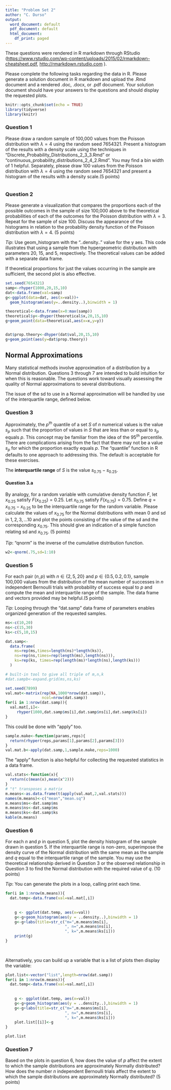 ---
title: "Problem Set 2"
author: "C. Durso"
output:
  word_document: default
  pdf_document: default
  html_document:
    df_print: paged
---
These questions were rendered in R markdown through RStudio (<https://www.rstudio.com/wp-content/uploads/2015/02/rmarkdown-cheatsheet.pdf>, <http://rmarkdown.rstudio.com> ).

Please complete the following tasks regarding the data in R. Please generate a solution document in R markdown and upload the .Rmd document and a rendered  .doc, .docx, or .pdf document. Your solution document should have your answers to the questions and should display the requested plots.


```{r}
knitr::opts_chunk$set(echo = TRUE)
library(tidyverse)
library(knitr)
```


### Question 1

Please draw a random sample of 100,000 values from the Poisson distribution with $\lambda=4$ using the random seed 7654321. Present a histogram of the results with a density scale using the techniques in "Discrete_Probability_Distributions_2_3_3.Rmd" or "continuous_probability_distributions_2_4_2.Rmd". You may find a bin width of 1 helpful. Separately, please draw 100 values from the Poisson distribution with $\lambda=4$ using the random seed 7654321 and present a histogram of the results with a density scale.(5 points)



```{r}

```

### Question 2

Please generate a visualization that compares the proportions each of the possible outcomes in the sample of size 100,000 above to the theoretical probabilities of each of the outcomes for the Poisson distribution with $\lambda=3$. Repeat for the sample of size 100. Discuss the appearance of the histograms in relation to the probability density function of the Poisson distribution with $\lambda=4$. (5 points)

*Tip*: Use geom_histogram with the "..density.." value for the y aes. This code illustrates that using a sample from the hypergeometric distribution with parameters 20, 15, and 5, respectively. The theoretical values can be added with a separate data frame.

If theoretical proportions for just the values occurring in the sample are sufficient, the second plot is also effective.

```{r}

set.seed(7654321)
samp<-rhyper(1000,20,15,10)
dat<-data.frame(val=samp)
g<-ggplot(data=dat, aes(x=val))+
  geom_histogram(aes(y=..density..),binwidth = 1)

theoretical<-data.frame(x=0:max(samp))
theoretical$y<-dhyper(theoretical$x,20,15,10)
g+geom_point(data=theoretical,aes(x=x,y=y))


dat$prop.theory<-dhyper(dat$val,20,15,10)
g+geom_point(aes(y=dat$prop.theory))

```

## Normal Approximations

Many statistical methods involve approximation of a distribution by a Normal distribution. Questions 3 through 7 are intended to build intuition for when this is reasonable. The questions work toward visually assessing the quality of Normal approximations to several distributions. 

The issue of the sd to use in a Normal approximation will be handled by use of the interquartile range, defined below.

### Question 3

Approximately, the $p^{th}$ quantile of a set $S$ of $n$ numerical values is the value $s_p$ such that the proportion of values in $S$ that are less than or equal to $s_p$ equals $p$. This concept may be familiar from the idea of the $95^{th}$ percentile. There are complications arising from the fact that there may not be a value $s_p$ for which the proportion exactly equals $p$. The "quantile" function in R defaults to one approach to addressing this. The default is acceptable for these exercises.

The **interquartile range** of $S$ is the value $s_{0.75}-s_{0.25}$.

#### Question 3.a

By analogy, for a random variable with cumulative density function $F$, let $x_{0.25}$ satisfy $F\left(x_{0.25}\right)=0.25$. Let $x_{0.75}$ satisfy $F\left(x_{0.75}\right)=0.75$. Define $q=x_{0.75}-x_{0.25}$ to be the interquartile range for the random variable. Please calculate the values of $x_{0.75}$ for the Normal distributions with mean 0 and sd in ${1,2,3,...10}$ and plot the points consisting of the value of the sd and the corresponding $x_{0.75}$. This should give an indication of a simple function relating sd and $x_{0.75}$. (5 points)

*Tip*: "qnorm" is the inverse of the cumulative distribution function.

```{r}
w2<-qnorm(.75,sd=1:10)
```

### Question 5

For each pair $(n,p)$ with $n\in\{2,5,20\}$ and $p\in\{0.5, 0.2,0.1\}$, sample 100,000 values from the distribution of the mean number of successes in $n$ independent Bernoulli trials with probability of success equal to $p$ and compute the mean and interquartile range of the sample. The data frame and vectors provided may be helpful.(5 points)

*Tip*: Looping through the "dat.samp" data frame of parameters enables organized generation of the requested samples.

```{r}
ms<-c(10,20)
ns<-c(15,30)
ks<-c(5,10,15)

dat.samp<-
  data.frame(
    ms=rep(ms,times=length(ns)*length(ks)),
    ns=rep(ns,times=rep(length(ms),length(ns))),
    ks=rep(ks, times=rep(length(ms)*length(ns),length(ks)))
  )

# built-in tool to give all triple of m,n,k
#dat.sampb<-expand.grid(ms,ns,ks) 

set.seed(7899)
val.mat<-matrix(rep(NA,1000*nrow(dat.samp)),
                ncol=nrow(dat.samp))
for(i in 1:nrow(dat.samp)){
  val.mat[,i]<-
     rhyper(1000,dat.samp$ms[i],dat.samp$ns[i],dat.samp$ks[i])
}
```

This could be done with "apply" too.

```{r}

sample.make<-function(params,reps){
  return(rhyper(reps,params[1],params[2],params[3]))
}
val.mat.b<-apply(dat.samp,1,sample.make,reps=1000)
```

The "apply" function is also helpful for collecting the requested statistics in a data frame.

```{r}
val.stats<-function(x){
  return(c(mean(x),mean(x^2)))
}
# "t" transposes a matrix
m.means<-as.data.frame(t(apply(val.mat,2,val.stats)))
names(m.means)<-c("mean","mean.sq")
m.means$ms<-dat.samp$ms
m.means$ns<-dat.samp$ms
m.means$ks<-dat.samp$ks
kable(m.means)


```


### Question 6

For each $n$ and $p$ in question 5, plot the density histogram of the sample drawn in question 5. If the interquartile range is non-zero, superimpose the density curve of the Normal distribution with the same mean as the sample and $q$ equal to the interquartile range of the sample. You may use the theoretical relationship derived in Question 3 or the observed relationship in Question 3 to find the Normal distribution with the required value of $q$. (10 points)

*Tip*: You can generate the plots in a loop, calling print each time.

```{r}

for(i in 1:nrow(m.means)){
  dat.temp<-data.frame(val=val.mat[,i])
  
  
    g <- ggplot(dat.temp, aes(x=val))
    g<-g+geom_histogram(aes(y = ..density..),binwidth = 1)
    g<-g+labs(title=str_c("m=",m.means$ms[i],
                          ", n=",m.means$ns[i],
                          ", k=",m.means$ks[i]))
    print(g)
}
  
  


```

Alternatively, you can build up a variable that is a list of plots then display the variable:

```{r}
plot.list<-vector("list",length=nrow(dat.samp))
for(i in 1:nrow(m.means)){
  dat.temp<-data.frame(val=val.mat[,i])
  
  
    g <- ggplot(dat.temp, aes(x=val))
    g<-g+geom_histogram(aes(y = ..density..),binwidth = 1)
    g<-g+labs(title=str_c("m=",m.means$ms[i],
                          ", n=",m.means$ns[i],
                          ", k=",m.means$ks[i]))
    plot.list[[i]]<-g
}

plot.list  

```


### Question 7

Based on the plots in question 6, how does the value of $p$ affect the extent to which the sample distributions are approximately Normally distributed? How does the number $n$ independent Bernoulli trials affect the extent to which the sample distributions are approximately Normally distributed? (5 points)











